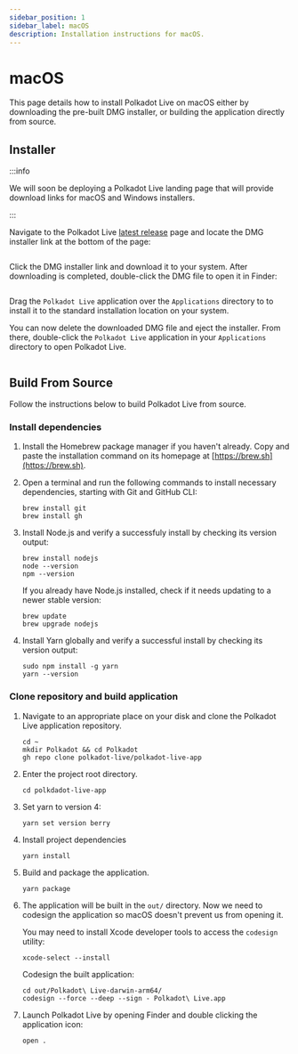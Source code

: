 ```yaml
---
sidebar_position: 1
sidebar_label: macOS
description: Installation instructions for macOS.
---
```



# macOS

This page details how to install Polkadot Live on macOS either by downloading the pre-built DMG installer, or building the application directly from source.

## Installer

:::info

We will soon be deploying a Polkadot Live landing page that will provide download links for macOS and Windows installers.

:::

Navigate to the Polkadot Live [latest release](https://github.com/polkadot-live/polkadot-live-app/releases/latest) page and locate the DMG installer link at the bottom of the page:

<Img url="/img/getting-started/mac-release-assets.png" maxHeight="150px" />

Click the DMG installer link and download it to your system. After downloading is completed, double-click the DMG file to open it in Finder:

<Img url="/img/getting-started/mac-dmg-installer.png" maxHeight="250px" />

Drag the `Polkadot Live` application over the `Applications` directory to to install it to the standard installation location on your system.

You can now delete the downloaded DMG file and eject the installer. From there, double-click the `Polkadot Live` application in your `Applications` directory to open Polkadot Live.

<Img url="/img/getting-started/mac-applications.png" maxHeight="220px" />

## Build From Source

Follow the instructions below to build Polkadot Live from source.

### Install dependencies

1. Install the Homebrew package manager if you haven't already. Copy and paste the installation command on its homepage at [https://brew.sh](https://brew.sh).


2. Open a terminal and run the following commands to install necessary dependencies, starting with Git and GitHub CLI:
    ```
    brew install git
    brew install gh
    ```

3. Install Node.js and verify a successfuly install by checking its version output:
    ```
    brew install nodejs
    node --version
    npm --version
    ```

    If you already have Node.js installed, check if it needs updating to a newer stable version:
    ```
    brew update
    brew upgrade nodejs
    ```

4. Install Yarn globally and verify a successful install by checking its version output:
    ```
    sudo npm install -g yarn
    yarn --version
    ```

### Clone repository and build application

1. Navigate to an appropriate place on your disk and clone the Polkadot Live application repository.
    ```
    cd ~
    mkdir Polkadot && cd Polkadot
    gh repo clone polkadot-live/polkadot-live-app
    ```

2. Enter the project root directory.
    ```
    cd polkdadot-live-app
    ```

3. Set yarn to version 4:
    ```
    yarn set version berry
    ```

4. Install project dependencies
    ```
    yarn install
    ```

5. Build and package the application.
    ```
    yarn package
    ```

6. The application will be built in the `out/` directory. Now we need to codesign the application so macOS doesn't prevent us from opening it.
    
	You may need to install Xcode developer tools to access the `codesign` utility:
	```
    xcode-select --install
    ```

    Codesign the built application:
	```
	cd out/Polkadot\ Live-darwin-arm64/
	codesign --force --deep --sign - Polkadot\ Live.app
	```

7. Launch Polkadot Live by opening Finder and double clicking the application icon:
    ```
    open .
    ```

<Img url="/img/getting-started/mac-click-icon.png"  maxHeight="250px" />
